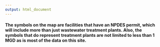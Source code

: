 ```yaml
---
output: html_document
---
```


#### The symbols on the map are facilities that have an NPDES permit, which will include more than just wastewater treatment plants. Also, the symbols that do represent treatment plants are not limited to less than 1 MGD as is most of the data on this site.